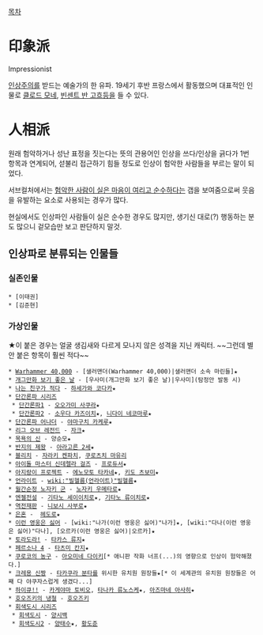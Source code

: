 [[목차]]
= 印象派 =
Impressionist 

[[인상주의]]를 받드는 예술가의 한 유파. 19세기 후반 프랑스에서 활동했으며 대표적인 인물로 [[클로드 모네]], [[빈센트 반 고흐]]등을 들 수 있다.
= 人相派 =
원래 험악하거나 성난 표정을 짓는다는 뜻의 관용어인 인상을 쓰다/인상을 긁다가 1번 항목과 연계되어, 섣불리 접근하기 힘들 정도로 인상이 험악한 사람들을 부르는 말이 되었다.

서브컬처에서는 [[갭 모에|험악한 사람이 실은 마음이 여리고 순수하다]]는 갭을 보여줌으로써 웃음을 유발하는 요소로 사용되는 경우가 많다.

현실에서도 인상파인 사람들이 실은 순수한 경우도 많지만, 생기신 대로(?) 행동하는 분도 많으니 겉모습만 보고 판단하지 말것.
== 인상파로 분류되는 인물들 ==
=== 실존인물 ===
 * [이태권]
 * [김준현]
=== 가상인물 ===
★이 붙은 경우는 얼굴 생김새와 다르게 모나지 않은 성격을 지닌 캐릭터. ~~그런데 별 안 붙은 항목이 훨씬 적다~~

 * [[Warhammer 40,000]] - [샐러맨더(Warhammer 40,000)|샐러맨더 소속 마린들]★
 * [[개그만화 보기 좋은 날]] - [우사미(개그만화 보기 좋은 날)|우사미](탐정안 발동 시)
 * [[나는 친구가 적다]] - [[하세가와 코다카]]★
 * [[단간론파 시리즈]]
  * [[단간론파1]] - [[오오가미 사쿠라]]★
  * [[단간론파2]] - [[소우다 카즈이치]]★, [[니다이 네코마루]]★
 * [[단간론파 어나더]] - [[야마구치 카케루]]★
 * [[리그 오브 레전드]] - [[자크(리그 오브 레전드)|자크]]★
 * [[목욕의 신]] - 양순모★
 * [[반지의 제왕]] - [[아라고른 2세]]★
 * [[블리치]] - [[자라키 켄파치]], [[쿠로츠치 마유리]]
 * [[아이돌 마스터 신데렐라 걸즈/애니메이션|아이돌 마스터 신데렐라 걸즈]] - [[프로듀서(아이돌 마스터 신데렐라 걸즈/애니메이션)|프로듀서]]★
 * [[아지랑이 프로젝트]] - [[에노모토 타카네]]★, [[키도 츠보미]]★ 
 * [[언라이트]] - [[wiki:"빌헬름(언라이트)"빌헬름]]★
 * [[월간순정 노자키 군]] - [[노자키 우메타로]]★
 * [[엔젤전설]] - [[기타노 세이이치로]]★, [[기타노 류이치로]]★
 * [[역전재판]] - [[니보시 사부로]]★
 * [[은혼]] -  [[헤도로]]★
 * [[이런 영웅은 싫어]] - [wiki:"나가(이런 영웅은 싫어)"나가]★, [wiki:"다나(이런 영웅은 싫어)"다나], [오르카(이런 영웅은 싫어)|오르카]★
 * [[토라도라!]] - [[타카스 류지]]★
 * [[페르소나 4]] - [[타츠미 칸지]]★
 * [[쿠로코의 농구]] - [[아오미네 다이키]][* 애니판 작화 너프(...)의 영향으로 인상이 험악해졌다.]
 * [[크레용 신짱]] - [[타카쿠라 분타]]를 위시한 유치원 원장들★[* 이 세계관의 유치원 원장들은 어째 다 야쿠자스럽게 생겼다...]
 * [[하이큐!!]] - [[카게야마 토비오]], [[타나카 류노스케]]★, [[아즈마네 아사히]]★
 * [[호오즈키의 냉철]] - [[호오즈키]]
 * [[회색도시 시리즈]] 
  * [[회색도시]] - [[양시백]]
  * [[회색도시2]] - [[양태수]]★, [[황도준]]
